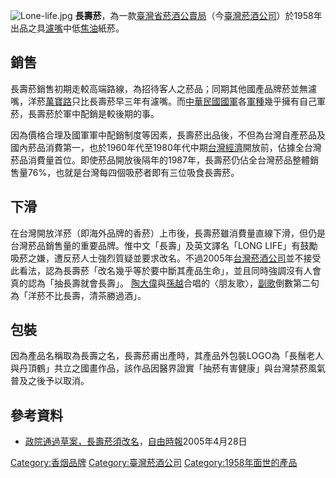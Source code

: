 {{Unreferenced|time=2022-02-28T01:00:21+00:00}}
[[File:Lone-life.jpg|right]]
'''長壽菸'''，為一款[[臺灣省菸酒公賣局|臺灣省菸酒公賣局]]（今[[臺灣菸酒公司|臺灣菸酒公司]]）於1958年出品之具[[香烟过滤嘴|濾嘴]]中低[[焦油|焦油]]紙菸。

==銷售==
長壽菸銷售初期走較高端路線，為招待客人之菸品；同期其他國產品牌菸並無濾嘴，洋菸[[萬寶路|萬寶路]]只比長壽菸早三年有濾嘴。而[[中華民國國軍|中華民國國軍]]各[[軍種|軍種]]幾乎擁有自己軍菸，長壽菸於軍中配銷是較後期的事。

因為價格合理及國軍軍中配銷制度等因素，長壽菸出品後，不但為台灣自產菸品及國內菸品消費第一，也於1960年代至1980年代中期[[台灣經濟|台灣經濟]]開放前，佔據全台灣菸品消費量首位。即使菸品開放後隔年的1987年，長壽菸仍佔全台灣菸品整體銷售量76%，也就是台灣每四個吸菸者即有三位吸食長壽菸。

==下滑==
在台灣開放洋菸（即海外品牌的香菸）上市後，長壽菸雖消費量直線下滑，但仍是台灣菸品銷售量的重要品牌。惟中文「長壽」及英文譯名「LONG LIFE」有鼓勵吸菸之嫌，遭反菸人士強烈質疑並要求改名。不過2005年[[台灣菸酒公司|台灣菸酒公司]]並不接受此看法，認為長壽菸「改名幾乎等於要中斷其產品生命」，並且同時強調沒有人會真的認為「抽長壽就會長壽」。
[[陶大偉|陶大偉]]與[[孫越_(演員)|孫越]]合唱的〈朋友歌〉，[[副歌|副歌]]倒數第二句為「洋菸不比長壽，清茶勝過酒」。

==包裝==
因為產品名稱取為長壽之名，長壽菸甫出產時，其產品外包裝LOGO為「長鬚老人與丹頂鶴」共立之國畫作品，該作品因醫界證實「抽菸有害健康」與台灣禁菸風氣普及之後予以取消。

==參考資料==
*[http://www.libertytimes.com.tw/2005/new/apr/28/today-p12.htm 政院通過草案，長壽菸須改名]，[[自由時報|自由時報]]2005年4月28日

[[Category:香烟品牌|Category:香烟品牌]]
[[Category:臺灣菸酒公司|Category:臺灣菸酒公司]]
[[Category:1958年面世的產品|Category:1958年面世的產品]]